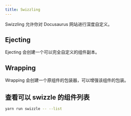 ```yaml
---
title: Swizzling
---
```


Swizzling 允许你对 Docusaurus 网站进行深度自定义。

## Ejecting

Ejecting 会创建一个可以完全自定义的组件副本。

## Wrapping

Wrapping 会创建一个原组件的包装器，可以增强该组件的包装。

## 查看可以 swizzle 的组件列表

```bash
yarn run swizzle -- --list
```
